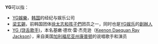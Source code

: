 '''YG'''可以指：

* [[YG娛樂|YG娛樂]]，[[韓國|韩国]]的经纪与娱乐公司
* [[梁玄錫|梁玄錫]]，前韩国团体[[徐太志和孩子們|徐太志和孩子們]]团员之一，同时也是[[YG娱乐|YG娱乐]]的[[創辦人|創辦人]]
* [[YG_(饶舌歌手)|YG (饶舌歌手)]]，本名基嫩·德坎·雷·杰克逊（[[Keenon_Daequan_Ray_Jackson|Keenon Daequan Ray Jackson]]），来自美国[[加利福尼亚州|加利福尼亚州]][[康普顿_(加利福尼亚州)|康普顿]]的说唱歌手和演员
{{Disambiguation|cat=非中文名称消歧义}}